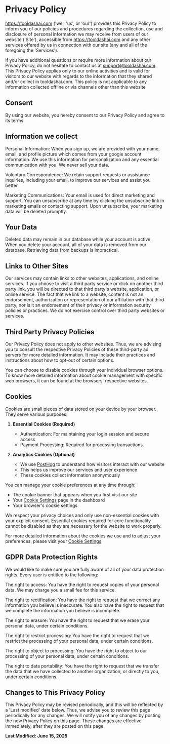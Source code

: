 # Privacy Policy

https://tooldashai.com ('we', 'us', or 'our') provides this Privacy Policy to inform you of our policies and procedures regarding the collection, use and disclosure of personal information we may receive from users of our website ('Site'), accessible from https://tooldashai.com and any other services offered by us in connection with our site (any and all of the foregoing the 'Services').

If you have additional questions or require more information about our Privacy Policy, do not hesitate to contact us at support@tooldashai.com. This Privacy Policy applies only to our online activities and is valid for visitors to our website with regards to the information that they shared and/or collect in tooldashai.com. This policy is not applicable to any information collected offline or via channels other than this website

## Consent

By using our website, you hereby consent to our Privacy Policy and agree to its terms.

## Information we collect

Personal Information: When you sign up, we are provided with your name, email, and profile picture which comes from your google account information. We use this information for personalization and any essential communication with you. We never sell your data.

Voluntary Correspondence: We retain support requests or assistance inquiries, including your email, to improve our services and assist you better.

Marketing Communications: Your email is used for direct marketing and support. You can unsubscribe at any time by clicking the unsubscribe link in marketing emails or contacting support. Upon unsubscribe, your marketing data will be deleted promptly.

## Your Data

Deleted data may remain in our database while your account is active. When you delete your account, all of your data is removed from our database. Retrieving data from backups is impractical.

## Links to Other Sites

Our services may contain links to other websites, applications, and online services. If you choose to visit a third party service or click on another third party link, you will be directed to that third party's website, application, or online service. The fact that we link to a website, content is not an endorsement, authorization or representation of our affiliation with that third party, nor is it an endorsement of their privacy or information security policies or practices. We do not exercise control over third party websites or services.

## Third Party Privacy Policies

Our Privacy Policy does not apply to other websites. Thus, we are advising you to consult the respective Privacy Policies of these third-party ad servers for more detailed information. It may include their practices and instructions about how to opt-out of certain options.

You can choose to disable cookies through your individual browser options. To know more detailed information about cookie management with specific web browsers, it can be found at the browsers' respective websites.

## Cookies

Cookies are small pieces of data stored on your device by your browser. They serve various purposes:

1. **Essential Cookies (Required)**
   - Authentication: For maintaining your login session and secure access
   - Payment Processing: Required for processing transactions.

2. **Analytics Cookies (Optional)**
   - We use [PostHog](https://posthog.com/) to understand how visitors interact with our website
   - This helps us improve our services and user experience
   - These cookies collect information anonymously

You can manage your cookie preferences at any time through:
- The cookie banner that appears when you first visit our site
- Your [Cookie Settings](/dashboard/settings/cookies) page in the dashboard
- Your browser's cookie settings

We respect your privacy choices and only use non-essential cookies with your explicit consent. Essential cookies required for core functionality cannot be disabled as they are necessary for the website to work properly.

For more detailed information about the cookies we use and to adjust your preferences, please visit your [Cookie Settings](/dashboard/settings/cookies).

## GDPR Data Protection Rights

We would like to make sure you are fully aware of all of your data protection rights. Every user is entitled to the following:

The right to access: You have the right to request copies of your personal data. We may charge you a small fee for this service.

The right to rectification: You have the right to request that we correct any information you believe is inaccurate. You also have the right to request that we complete the information you believe is incomplete.

The right to erasure: You have the right to request that we erase your personal data, under certain conditions.

The right to restrict processing: You have the right to request that we restrict the processing of your personal data, under certain conditions.

The right to object to processing: You have the right to object to our processing of your personal data, under certain conditions.

The right to data portability: You have the right to request that we transfer the data that we have collected to another organization, or directly to you, under certain conditions.

## Changes to This Privacy Policy

This Privacy Policy may be revised periodically, and this will be reflected by a 'Last modified' date below. Thus, we advise you to review this page periodically for any changes. We will notify you of any changes by posting the new Privacy Policy on this page. These changes are effective immediately, after they are posted on this page.

**Last Modified: June 15, 2025**
